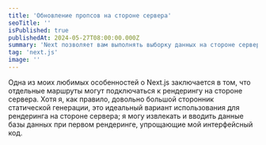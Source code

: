 ```yaml
---
title: 'Обновление пропсов на стороне сервера'
seoTitle: ''
isPublished: true
publishedAt: 2024-05-27T08:00:00.000Z
summary: 'Next позволяет вам выполнять выборку данных на стороне сервера, но что происходит, когда эти данные необходимо изменить на клиенте? В этом кратком руководстве показано, как повторно извлеките реквизиты без полной перезагрузки сервера.'
tag: 'next.js'
image: ''
---
```


Одна из моих любимых особенностей о Next.js заключается в том, что отдельные маршруты могут подключаться
к рендерингу на стороне сервера. Хотя я, как правило, довольно большой сторонник статической генерации,
это идеальный вариант использования для рендеринга на стороне сервера; я могу извлекать и вводить данные
базы данных при первом рендеринге, упрощающие мой интерфейсный код.
